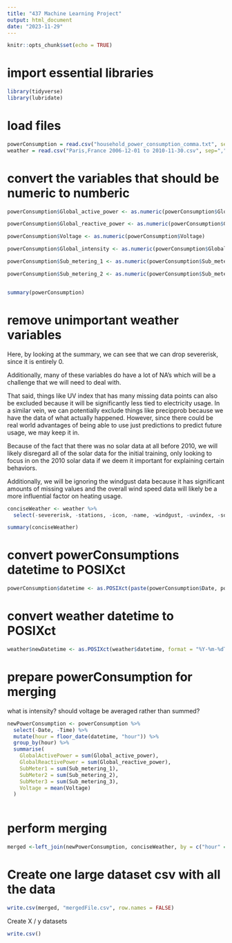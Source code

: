 ```yaml
---
title: "437 Machine Learning Project"
output: html_document
date: "2023-11-29"
---
```


```r
knitr::opts_chunk$set(echo = TRUE)
```

# import essential libraries

```r
library(tidyverse)
library(lubridate)
```

# load files

```r
powerConsumption = read.csv("household_power_consumption_comma.txt", sep=",", header = TRUE)
weather = read.csv("Paris,France 2006-12-01 to 2010-11-30.csv", sep=",", header = TRUE)
```
# convert the variables that should be numeric to numberic

```r
powerConsumption$Global_active_power <- as.numeric(powerConsumption$Global_active_power)

powerConsumption$Global_reactive_power <- as.numeric(powerConsumption$Global_reactive_power)

powerConsumption$Voltage <- as.numeric(powerConsumption$Voltage)

powerConsumption$Global_intensity <- as.numeric(powerConsumption$Global_intensity)

powerConsumption$Sub_metering_1 <- as.numeric(powerConsumption$Sub_metering_1)

powerConsumption$Sub_metering_2 <- as.numeric(powerConsumption$Sub_metering_2)


summary(powerConsumption)
```

# remove unimportant weather variables

Here, by looking at the summary, we can see that we can drop severerisk, since it is entirely 0.

Additionally, many of these variables do have a lot of NA's which will be a challenge that we will need to deal with.

That said, things like UV index that has many missing data points can also be excluded because it will be significantly less tied to electricity usage. In a similar vein, we can potentially exclude things like precipprob because we have the data of what actually happened. However, since there could be real world advantages of being able to use just predictions to predict future usage, we may keep it in.

Because of the fact that there was no solar data at all before 2010, we will likely disregard all of the solar data for the initial training, only looking to focus in on the 2010 solar data if we deem it important for explaining certain behaviors.

Additionally, we will be ignoring the windgust data because it has significant amounts of missing values and the overall wind speed data will likely be a more influential factor on heating usage.

```r
conciseWeather <- weather %>%
  select(-severerisk, -stations, -icon, -name, -windgust, -uvindex, -solarradiation, -solarenergy, -winddir, -preciptype, -conditions, -datetime)

summary(conciseWeather)

```

# convert powerConsumptions datetime to POSIXct

```r
powerConsumption$datetime <- as.POSIXct(paste(powerConsumption$Date, powerConsumption$Time), format = "%d/%m/%Y %H:%M:%S", tz = "UTC")
```

# convert weather datetime to POSIXct

```r
weather$newDatetime <- as.POSIXct(weather$datetime, format = "%Y-%m-%dT%H:%M:%S")


```

# prepare powerConsumption for merging
what is intensity? should voltage be averaged rather than summed?

```r
newPowerConsumption <- powerConsumption %>%
  select(-Date, -Time) %>%
  mutate(hour = floor_date(datetime, "hour")) %>%
  group_by(hour) %>%
  summarise(
    GlobalActivePower = sum(Global_active_power),
    GlobalReactivePower = sum(Global_reactive_power),
    SubMeter1 = sum(Sub_metering_1),
    SubMeter2 = sum(Sub_metering_2),
    SubMeter3 = sum(Sub_metering_3),
    Voltage = mean(Voltage)
  )
  
```

# perform merging

```r
merged <-left_join(newPowerConsumption, conciseWeather, by = c("hour" = "newDatetime"))
```

# Create one large dataset csv with all the data
```r
write.csv(merged, "mergedFile.csv", row.names = FALSE)
```

Create X / y datasets
```r
write.csv()
```

